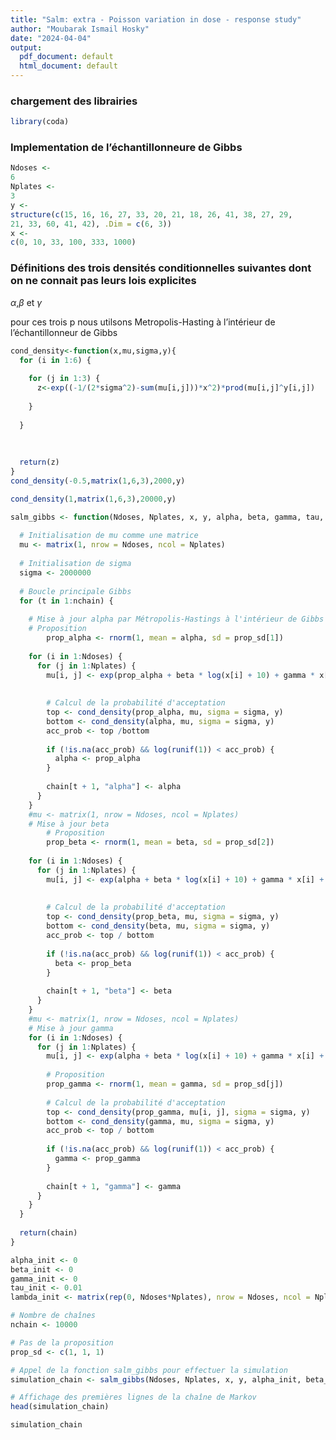 ```yaml
---
title: "Salm: extra - Poisson variation in dose - response study"
author: "Moubarak Ismail Hosky"
date: "2024-04-04"
output:
  pdf_document: default
  html_document: default
---
```


### chargement des librairies

```r
library(coda)

```


### Implementation de l'échantillonneure de Gibbs

```r
Ndoses <-
6
Nplates <-
3
y <-
structure(c(15, 16, 16, 27, 33, 20, 21, 18, 26, 41, 38, 27, 29, 
21, 33, 60, 41, 42), .Dim = c(6, 3))
x <-
c(0, 10, 33, 100, 333, 1000)
```


### Définitions des trois densités conditionnelles suivantes dont on ne connait pas leurs lois explicites 
$\alpha$,$\beta$ et $\gamma$


pour ces trois p nous utilsons Metropolis-Hasting à l'intérieur de l'échantillonneur de Gibbs

```r

cond_density<-function(x,mu,sigma,y){
  for (i in 1:6) {
    
    for (j in 1:3) {
      z<-exp((-1/(2*sigma^2)-sum(mu[i,j]))*x^2)*prod(mu[i,j]^y[i,j])
      
    }
    
  }
  
  
  
  return(z)
}
cond_density(-0.5,matrix(1,6,3),2000,y)

```


```r
cond_density(1,matrix(1,6,3),20000,y)
```


```r

salm_gibbs <- function(Ndoses, Nplates, x, y, alpha, beta, gamma, tau, lambda, nchain, prop_sd) {
  
  # Initialisation de mu comme une matrice
  mu <- matrix(1, nrow = Ndoses, ncol = Nplates) 
  
  # Initialisation de sigma
  sigma <- 2000000
  
  # Boucle principale Gibbs
  for (t in 1:nchain) {
    
    # Mise à jour alpha par Métropolis-Hastings à l'intérieur de Gibbs
    # Proposition
        prop_alpha <- rnorm(1, mean = alpha, sd = prop_sd[1])
        
    for (i in 1:Ndoses) {
      for (j in 1:Nplates) {
        mu[i, j] <- exp(prop_alpha + beta * log(x[i] + 10) + gamma * x[i] + lambda[i, j])
        
        
        # Calcul de la probabilité d'acceptation
        top <- cond_density(prop_alpha, mu, sigma = sigma, y)
        bottom <- cond_density(alpha, mu, sigma = sigma, y)
        acc_prob <- top /bottom
        
        if (!is.na(acc_prob) && log(runif(1)) < acc_prob) {
          alpha <- prop_alpha
        }
        
        chain[t + 1, "alpha"] <- alpha
      }
    }
    #mu <- matrix(1, nrow = Ndoses, ncol = Nplates) 
    # Mise à jour beta
        # Proposition
        prop_beta <- rnorm(1, mean = beta, sd = prop_sd[2])
        
    for (i in 1:Ndoses) {
      for (j in 1:Nplates) {
        mu[i, j] <- exp(alpha + beta * log(x[i] + 10) + gamma * x[i] + lambda[i, j])
        
        
        # Calcul de la probabilité d'acceptation
        top <- cond_density(prop_beta, mu, sigma = sigma, y)
        bottom <- cond_density(beta, mu, sigma = sigma, y)
        acc_prob <- top / bottom
        
        if (!is.na(acc_prob) && log(runif(1)) < acc_prob) {
          beta <- prop_beta
        }
        
        chain[t + 1, "beta"] <- beta
      }
    }
    #mu <- matrix(1, nrow = Ndoses, ncol = Nplates) 
    # Mise à jour gamma
    for (i in 1:Ndoses) {
      for (j in 1:Nplates) {
        mu[i, j] <- exp(alpha + beta * log(x[i] + 10) + gamma * x[i] + lambda[i, j])
        
        # Proposition
        prop_gamma <- rnorm(1, mean = gamma, sd = prop_sd[j])
        
        # Calcul de la probabilité d'acceptation
        top <- cond_density(prop_gamma, mu[i, j], sigma = sigma, y)
        bottom <- cond_density(gamma, mu, sigma = sigma, y)
        acc_prob <- top / bottom
        
        if (!is.na(acc_prob) && log(runif(1)) < acc_prob) {
          gamma <- prop_gamma
        }
        
        chain[t + 1, "gamma"] <- gamma
      }
    }
  }
  
  return(chain)
}
```



```r

alpha_init <- 0
beta_init <- 0
gamma_init <- 0
tau_init <- 0.01
lambda_init <- matrix(rep(0, Ndoses*Nplates), nrow = Ndoses, ncol = Nplates)

# Nombre de chaînes
nchain <- 10000

# Pas de la proposition
prop_sd <- c(1, 1, 1)

# Appel de la fonction salm_gibbs pour effectuer la simulation
simulation_chain <- salm_gibbs(Ndoses, Nplates, x, y, alpha_init, beta_init, gamma_init, tau_init, lambda_init, nchain, prop_sd)

# Affichage des premières lignes de la chaîne de Markov
head(simulation_chain)
```



```r
simulation_chain
```

